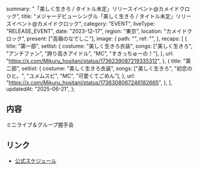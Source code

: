   summary: "「美しく生きろ / タイトル未定」リリースイベント@カメイドクロック",
  title: "メジャーデビューシングル「美しく生きろ / タイトル未定」リリースイベント@カメイドクロック",
  category: "EVENT",
  liveType: "RELEASE_EVENT",
  date: "2023-12-17",
  region: "東京",
  location: "カメイドクロック",
  present: ["高嶺のなでしこ"],
  image: {
    path: "",
    ref: "",
  },
  recaps: [
    {
      title: "第一部",
      setlist: {
        costume: "美しく生きろ衣装",
        songs: ["美しく生きろ", "アンチファン", "誇り高きアイドル", "MC", "すきっちゅーの！"],
      },
      url: "https://x.com/Mikuru_hositani/status/1736239087219335312",
    },
    {
      title: "第二部",
      setlist: {
        costume: "美しく生きろ衣装",
        songs: ["美しく生きろ", "初恋のひと。", "ユメムスビ", "MC", "可愛くてごめん"],
      },
      url: "https://x.com/Mikuru_hositani/status/1736308067246182665",
    },
  ],
  updatedAt: "2025-06-21",
};

## 内容

ミニライブ＆グループ握手会

## リンク

- [公式スケジュール](https://takanenonadeshiko.jp/?p=1587)
